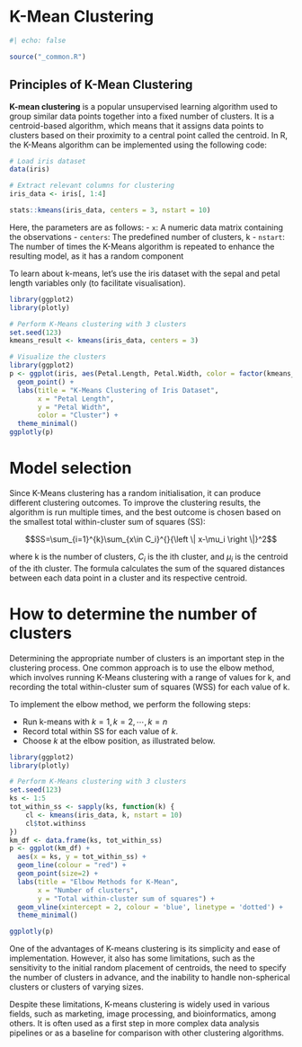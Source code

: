 # K-Mean Clustering {#sec-k-mean-clust}

```r
#| echo: false

source("_common.R")
```

## Principles of K-Mean Clustering

**K-mean clustering** is a popular unsupervised learning algorithm used to group similar data points together into a fixed number of clusters. It is a centroid-based algorithm, which means that it assigns data points to clusters based on their proximity to a central point called the centroid. In R, the K-Means algorithm can be implemented using the following code:

```r
# Load iris dataset
data(iris)

# Extract relevant columns for clustering
iris_data <- iris[, 1:4]

stats::kmeans(iris_data, centers = 3, nstart = 10)
```

Here, the parameters are as follows: - `x`: A numeric data matrix containing the observations - `centers`: The predefined number of clusters, k - `nstart`: The number of times the K-Means algorithm is repeated to enhance the resulting model, as it has a random component

To learn about k-means, let’s use the iris dataset with the sepal and petal length variables only (to facilitate visualisation).

```r
library(ggplot2)
library(plotly)

# Perform K-Means clustering with 3 clusters
set.seed(123)
kmeans_result <- kmeans(iris_data, centers = 3)

# Visualize the clusters
library(ggplot2)
p <- ggplot(iris, aes(Petal.Length, Petal.Width, color = factor(kmeans_result$cluster))) + 
  geom_point() + 
  labs(title = "K-Means Clustering of Iris Dataset",
       x = "Petal Length",
       y = "Petal Width",
       color = "Cluster") + 
  theme_minimal()
ggplotly(p)
```

# Model selection

Since K-Means clustering has a random initialisation, it can produce different clustering outcomes. To improve the clustering results, the algorithm is run multiple times, and the best outcome is chosen based on the smallest total within-cluster sum of squares (SS):

$$SS=\sum_{i=1}^{k}\sum_{x\in C_i}^{}{\left \| x-\mu_i \right \|}^2$$

where k is the number of clusters, $C_i$ is the ith cluster, and $\mu_i$ is the centroid of the ith cluster. The formula calculates the sum of the squared distances between each data point in a cluster and its respective centroid.

# How to determine the number of clusters

Determining the appropriate number of clusters is an important step in the clustering process. One common approach is to use the elbow method, which involves running K-Means clustering with a range of values for k, and recording the total within-cluster sum of squares (WSS) for each value of k.

To implement the elbow method, we perform the following steps:

-   Run k-means with $k=1, k=2, \cdots, k=n$
-   Record total within SS for each value of $k$.
-   Choose $k$ at the elbow position, as illustrated below.

```r
library(ggplot2)
library(plotly)

# Perform K-Means clustering with 3 clusters
set.seed(123)
ks <- 1:5
tot_within_ss <- sapply(ks, function(k) {
    cl <- kmeans(iris_data, k, nstart = 10)
    cl$tot.withinss
})
km_df <- data.frame(ks, tot_within_ss)
p <- ggplot(km_df) +
  aes(x = ks, y = tot_within_ss) +
  geom_line(colour = "red") +
  geom_point(size=2) + 
  labs(title = "Elbow Methods for K-Mean",
       x = "Number of clusters",
       y = "Total within-cluster sum of squares") +
  geom_vline(xintercept = 2, colour = 'blue', linetype = 'dotted') +
  theme_minimal()

ggplotly(p)
```

One of the advantages of K-means clustering is its simplicity and ease of implementation. However, it also has some limitations, such as the sensitivity to the initial random placement of centroids, the need to specify the number of clusters in advance, and the inability to handle non-spherical clusters or clusters of varying sizes.

Despite these limitations, K-means clustering is widely used in various fields, such as marketing, image processing, and bioinformatics, among others. It is often used as a first step in more complex data analysis pipelines or as a baseline for comparison with other clustering algorithms.
